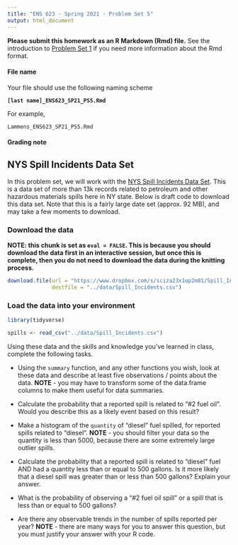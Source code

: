 ```yaml
---
title: "ENS 623 - Spring 2021 - Problem Set 5"
output: html_document
---
```


**Please submit this homework as an R Markdown (Rmd) file.**
See the introduction to [Problem Set 1](http://mlammens.github.io/ENS-623-Research-Stats/problem_sets/Problem-set-1.html) if you need more information about the Rmd format.

#### File name

Your file should use the following naming scheme

**`[last name]_ENS623_SP21_PS5.Rmd`**

For example, 

`Lammens_ENS623_SP21_PS5.Rmd`

#### Grading note


## NYS Spill Incidents Data Set

In this problem set, we will work with the [NYS Spill Incidents Data Set](https://data.ny.gov/Energy-Environment/Spill-Incidents/u44d-k5fk).
This is a data set of more than 13k records related to petroleum and other hazardous materials spills here in NY state. 
Below is draft code to download this data set.
Note that this is a fairly large date set (approx. 92 MB), and may take a few moments to download.

### Download the data

**NOTE: this chunk is set as `eval = FALSE`. This is because you should download the data first in an interactive session, but once this is complete, then you do not need to download the data during the knitting process.**

```r
download.file(url = "https://www.dropbox.com/s/sciza23x1up2m81/Spill_Incidents.csv?dl=1",
              destfile = "../data/Spill_Incidents.csv")
```

### Load the data into your environment


```r
library(tidyverse)

spills <- read_csv("../data/Spill_Incidents.csv")
```

Using these data and the skills and knowledge you've learned in class, complete the following tasks.

* Using the `summary` function, and any other functions you wish, look at these data and describe at least five observations / points about the data. **NOTE** - you may have to transform some of the data.frame columns to make them useful for data summaries.


* Calculate the probability that a reported spill is related to "#2 fuel oil". Would you describe this as a likely event based on this result?


* Make a histogram of the `quantity` of "diesel" fuel spilled, for reported spills related to "diesel". **NOTE** - you should filter your data so the quantity is less than 5000, because there are some extremely large outlier spills.


* Calculate the probability that a reported spill is related to "diesel" fuel AND had a quantity less than or equal to 500 gallons. Is it more likely that a diesel spill was greater than or less than 500 gallons? Explain your answer.


* What is the probability of observing a "#2 fuel oil spill" or a spill that is less than or equal to 500 gallons?


* Are there any observable trends in the number of spills reported per year? **NOTE** - there are many ways for you to answer this question, but you must justify your answer with your R code.


